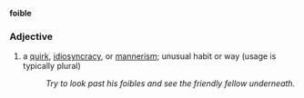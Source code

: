 '''foible'''
===Adjective===
# a [[quirk]], [[idiosyncracy]], or [[mannerism]]; unusual habit or way (usage is typically plural)
#: ''Try to look past his foibles and see the friendly fellow underneath.''